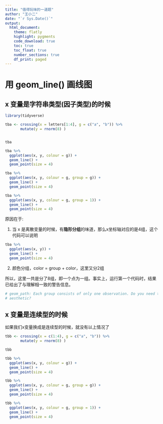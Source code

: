 ```yaml
---
title: "值得玩味的一道题"
author: "王小二"
date: "`r Sys.Date()`"
output: 
  html_document:
    theme: flatly
    highlight: pygments
    code_download: true
    toc: true
    toc_float: true
    number_sections: true
    df_print: paged
---
```






# 用 geom_line() 画线图


##  x 变量是字符串类型(因子类型)的时候

```r
library(tidyverse)

tba <- crossing(x = letters[1:4], g = c("a", "b")) %>% 
       mutate(y = rnorm(8) )


tba
```


```r
tba %>% 
  ggplot(aes(x, y, colour = g)) +
  geom_line() + 
  geom_point(size = 4)
```


```r
tba %>% 
  ggplot(aes(x, y, colour = g, group = g)) +
  geom_line() +
  geom_point(size = 4)
```


```r
tba %>% 
  ggplot(aes(x, y, colour = g, group = 1)) +
  geom_line() +
  geom_point(size = 4)
```


原因在于:

1. 当 x 是离散变量的时候，有**隐形分组**的味道，那么x坐标轴对应的是4组，这个代码可以说明
```r
tba %>% 
  ggplot(aes(x, y)) +
  geom_line() + 
  geom_point(size = 4)
```

2. 颜色分组，color = group + color，这里又分2组


所以，这里一共是分了8组，即一个点为一组。事实上，运行第一个代码时，结果已给出了与理解相一致的警告信息。
```r
# geom_path: Each group consists of only one observation. Do you need to adjust the group
# aesthetic?
```



##  x 变量是连续型的时候

如果我们x变量换成是连续型的时候，就没有以上情况了

```r
tbb <- crossing(x = c(1:4), g = c("a", "b")) %>% 
       mutate(y = rnorm(8) )

tbb
```



```r
tbb %>% 
  ggplot(aes(x, y, colour = g)) +
  geom_line() + 
  geom_point(size = 4)
```


```r
tbb %>% 
  ggplot(aes(x, y, colour = g, group = g)) +
  geom_line() +
  geom_point(size = 4)
```



```r
tbb %>% 
  ggplot(aes(x, y, colour = g, group = 1)) +
  geom_line() +
  geom_point(size = 4)
```





